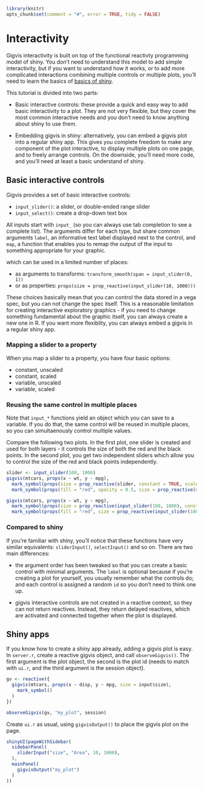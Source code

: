 <!--
%\VignetteEngine{knitr}
%\VignetteIndexEntry{Interactivity}
-->

```r
library(knitr)
opts_chunk$set(comment = "#", error = TRUE, tidy = FALSE)
```

# Interactivity

Gigvis interactivity is built on top of the functional reactivty programming 
model of shiny. You don't need to understand this model to add simple 
interactivity, but if you want to understand how it works, or to add more 
complicated interactions combining multiple controls or multiple plots, you'll 
need to learn the basics of 
[basics of shiny](http://rstudio.github.io/shiny/tutorial/).

This tutorial is divided into two parts:

* Basic interactive controls: these provide a quick and easy way to add basic
  interactivity to a plot. They are not very flexible, but they cover the most
  common interactive needs and you don't need to know anything about shiny to
  use them.

* Embedding gigvis in shiny: alternatively, you can embed a gigvis plot into a
  regular shiny app. This gives you complete freedom to make any component of 
  the plot interactive, to display multiple plots on one page, and to freely
  arrange controls. On the downside, you'll need more code, and you'll need at
  least a basic understand of shiny.

## Basic interactive controls

Gigvis provides a set of basic interactive controls:

* `input_slider()`: a slider, or double-ended range slider
* `input_select()`: create a drop-down text box

All inputs start with `input_` (so you can always use tab completion to see a 
complete list). The arguments differ for each type, but share common arguments
`label`, an informative text label displayed next to the control, and `map`,
a function that enables you to remap the output of the input to something 
appropriate for your graphic.

which can be used in a limited number of places:

* as arguments to transforms: `transform_smooth(span = input_slider(0, 1))`
* or as properties: `props(size = prop_reactive(input_slider(10, 1000)))`

These choices basically mean that you can control the data stored in a vega
spec, but you can not change the spec itself. This is a reasonable limitation
for creating interactive exploratory graphics - if you need to change something
fundamental about the graphic itself, you can always create a new one in R.
If you want more flexiblity, you can always embed a gigvis in a regular shiny
app.

### Mapping a slider to a property

When you map a slider to a property, you have four basic options:

* constant, unscaled
* constant, scaled
* variable, unscaled
* variable, scaled

### Reusing the same control in multiple places

Note that `input_*` functions yield an object which you can save to a variable. 
If you do that, the same control will be reused in multiple places, so you can
simultaenously control multiple values.

Compare the following two plots. In the first plot, one slider is created and 
used for both layers - it controls the size of both the red and the black 
points. In the second plot, you get two independent sliders which allow you to
control the size of the red and black points independently.

```r
slider <- input_slider(100, 1000)
gigvis(mtcars, props(x ~ wt, y ~ mpg), 
  mark_symbol(props(size = prop_reactive(slider, constant = TRUE, scale = FALSE))),
  mark_symbol(props(fill = "red", opacity = 0.5, size = prop_reactive(slider, constant = TRUE, scale = FALSE))))

gigvis(mtcars, props(x ~ wt, y ~ mpg), 
  mark_symbol(props(size = prop_reactive(input_slider(100, 1000), constant = TRUE, scale = FALSE))),
  mark_symbol(props(fill = "red", size = prop_reactive(input_slider(100, 1000), constant = TRUE, scale = FALSE))))
```

### Compared to shiny

If you're familiar with shiny, you'll notice that these functions have very
similar equivalents: `sliderInput()`, `selectInput()` and so on.  There are two
main differences:

* the argument order has been tweaked so that you can create a basic control 
  with minimal arguments. The `label` is optional because if you're creating a 
  plot for yourself, you usually remember what the controls do; and each control
  is assigned a random `id` so you don't need to think one up.

* gigvis interactive controls are not created in a reactive context, so they
  can not return reactives. Instead, they return delayed reactives, which are
  activated and connected together when the plot is displayed.


## Shiny apps

If you know how to create a shiny app already, adding a gigvis plot is easy. In
`server.r`, create a reactive gigvis object, and call `observeGigvis()`. The 
first argument is the plot object, the second is the plot id (needs to match
with `ui.r`, and the third argument is the session object).

```r
gv <- reactive({
  gigvis(mtcars, props(x ~ disp, y ~ mpg, size = input$size),
    mark_symbol()
  )
})

observeGigvis(gv, "my_plot", session)
```

Create `ui.r` as usual, using `gigvisOutput()` to place the gigvis plot on the 
page.

```r
shinyUI(pageWithSidebar(
  sidebarPanel(
    sliderInput("size", "Area", 10, 1000),
  ),
  mainPanel(
    gigvisOutput("my_plot")
  )
))
```
